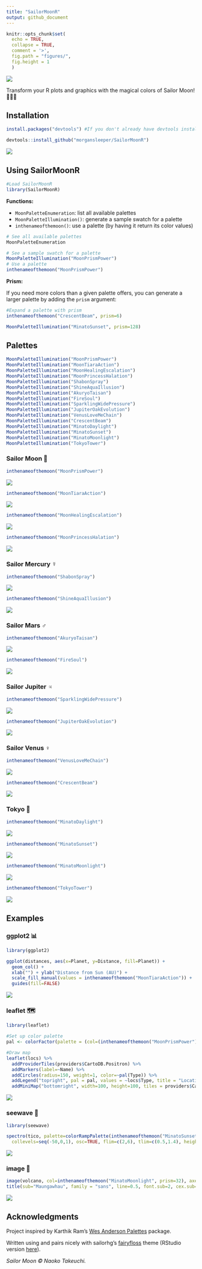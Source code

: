 ```yaml
---
title: "SailorMoonR"
output: github_document
---
```


```r
knitr::opts_chunk$set(
  echo = TRUE,
  collapse = TRUE,
  comment = '>',
  fig.path = "figures/",
  fig.height = 1
  )
```

![](skyline.jpg)


Transform your R plots and graphics with the magical colors of Sailor Moon! 🌙✨🌸

## Installation


```r
install.packages("devtools") #If you don't already have devtools installed

devtools::install_github("morgansleeper/SailorMoonR")
```


![](luna.gif)


## Using SailorMoonR

```r
#Load SailorMoonR
library(SailorMoonR)
```

__Functions:__  

* `MoonPaletteEnumeration`: list all available palettes
* `MoonPaletteIllumination()`: generate a sample swatch for a palette
* `inthenameofthemoon()`: use a palette (by having it return its color values)

```r
# See all available palettes
MoonPaletteEnumeration

# See a sample swatch for a palette
MoonPaletteIllumination("MoonPrismPower")
# Use a palette
inthenameofthemoon("MoonPrismPower")
```



__Prism:__

If you need more colors than a given palette offers, you can generate a larger palette by adding the `prism` argument:


```r
#Expand a palette with prism
inthenameofthemoon("CrescentBeam", prism=6)

MoonPaletteIllumination("MinatoSunset", prism=128)
```




## Palettes
```r
MoonPaletteIllumination("MoonPrismPower")
MoonPaletteIllumination("MoonTiaraAction")
MoonPaletteIllumination("MoonHealingEscalation")
MoonPaletteIllumination("MoonPrincessHalation")
MoonPaletteIllumination("ShabonSpray")
MoonPaletteIllumination("ShineAquaIllusion")
MoonPaletteIllumination("AkuryoTaisan")
MoonPaletteIllumination("FireSoul")
MoonPaletteIllumination("SparklingWidePressure")
MoonPaletteIllumination("JupiterOakEvolution")
MoonPaletteIllumination("VenusLoveMeChain")
MoonPaletteIllumination("CrescentBeam")
MoonPaletteIllumination("MinatoDaylight")
MoonPaletteIllumination("MinatoSunset")
MoonPaletteIllumination("MinatoMoonlight")
MoonPaletteIllumination("TokyoTower")
```

### Sailor Moon  🌙


```r
inthenameofthemoon("MoonPrismPower")
```

![](figures/palettes-1.png)

```r
inthenameofthemoon("MoonTiaraAction")
```

![](figures/palettes-2.png)

```r
inthenameofthemoon("MoonHealingEscalation")
```

![](figures/palettes-3.png)

```r
inthenameofthemoon("MoonPrincessHalation")
```

![](figures/palettes-4.png)

### Sailor Mercury ☿

```r
inthenameofthemoon("ShabonSpray")
```

![](figures/palettes-5.png)

```r
inthenameofthemoon("ShineAquaIllusion")
``` 

![](figures/palettes-6.png) 

### Sailor Mars ♂️

```r
inthenameofthemoon("AkuryoTaisan")
```

![](figures/palettes-7.png)

```r
inthenameofthemoon("FireSoul")
```

![](figures/palettes-8.png)

### Sailor Jupiter ♃

```r
inthenameofthemoon("SparklingWidePressure")
```

![](figures/palettes-9.png)

```r
inthenameofthemoon("JupiterOakEvolution")
```

![](figures/palettes-10.png)

### Sailor Venus  ♀️ 


```r
inthenameofthemoon("VenusLoveMeChain")
```

![](figures/palettes-11.png)

```r
inthenameofthemoon("CrescentBeam")
```

![](figures/palettes-12.png)


### Tokyo   🌃


```r
inthenameofthemoon("MinatoDaylight")
```

![](figures/palettes-13.png)

```r
inthenameofthemoon("MinatoSunset")
```

![](figures/palettes-14.png)


```r
inthenameofthemoon("MinatoMoonlight")
```

![](figures/palettes-15.png)


```r
inthenameofthemoon("TokyoTower")
```

![](figures/palettes-16.png)


## Examples


### ggplot2 📊

```r
library(ggplot2)

ggplot(distances, aes(x=Planet, y=Distance, fill=Planet)) + 
  geom_col() +
  xlab("") + ylab("Distance from Sun (AU)") +
  scale_fill_manual(values = inthenameofthemoon("MoonTiaraAction")) +
  guides(fill=FALSE)
```

![](figures/distances.png)

### leaflet 🗺

```r
library(leaflet)

#Set up color palette
pal <- colorFactor(palette = (col=(inthenameofthemoon("MoonPrismPower"))), domain = locs$Type)

#Draw map
leaflet(locs) %>%
  addProviderTiles(providers$CartoDB.Positron) %>%
  addMarkers(label=~Name) %>%
  addCircles(radius=150, weight=1, color=~pal(Type)) %>%
  addLegend("topright", pal = pal, values = ~locs$Type, title = "Location type", opacity = .4) %>%
  addMiniMap("bottomright", width=100, height=100, tiles = providers$CartoDB.Positron)
```

![](figures/leaflet.png)


### seewave 🌊

```r
library(seewave)

spectro(tico, palette=colorRampPalette(inthenameofthemoon("MinatoSunset")), 
  collevels=seq(-50,0,1), osc=TRUE, flim=c(2,6), tlim=c(0.5,1.4), heights=c(4,2))
```

![](figures/tico.png)


### image 🌋

```r
image(volcano, col=inthenameofthemoon("MinatoMoonlight", prism=32), axes=FALSE)
title(sub="Maungawhau", family = "sans", line=0.5, font.sub=2, cex.sub=1.2)
```

![](figures/maungawhau.png)

## Acknowledgments

Project inspired by Karthik Ram's [Wes Anderson Palettes](https://github.com/karthik/wesanderson) package.  

Written using and pairs nicely with sailorhg's [fairyfloss](https://github.com/sailorhg/fairyfloss) theme (RStudio version [here](https://github.com/gadenbuie/rsthemes)).

_Sailor Moon © Naoko Takeuchi._
